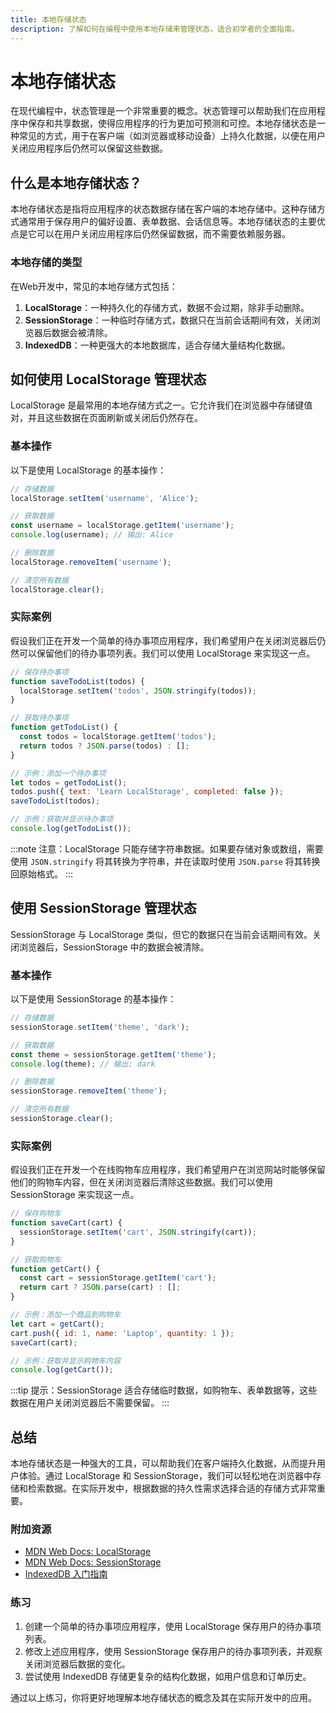 ```yaml
---
title: 本地存储状态
description: 了解如何在编程中使用本地存储来管理状态，适合初学者的全面指南。
---
```


# 本地存储状态

在现代编程中，状态管理是一个非常重要的概念。状态管理可以帮助我们在应用程序中保存和共享数据，使得应用程序的行为更加可预测和可控。本地存储状态是一种常见的方式，用于在客户端（如浏览器或移动设备）上持久化数据，以便在用户关闭应用程序后仍然可以保留这些数据。

## 什么是本地存储状态？

本地存储状态是指将应用程序的状态数据存储在客户端的本地存储中。这种存储方式通常用于保存用户的偏好设置、表单数据、会话信息等。本地存储状态的主要优点是它可以在用户关闭应用程序后仍然保留数据，而不需要依赖服务器。

### 本地存储的类型

在Web开发中，常见的本地存储方式包括：

1. **LocalStorage**：一种持久化的存储方式，数据不会过期，除非手动删除。
2. **SessionStorage**：一种临时存储方式，数据只在当前会话期间有效，关闭浏览器后数据会被清除。
3. **IndexedDB**：一种更强大的本地数据库，适合存储大量结构化数据。

## 如何使用 LocalStorage 管理状态

LocalStorage 是最常用的本地存储方式之一。它允许我们在浏览器中存储键值对，并且这些数据在页面刷新或关闭后仍然存在。

### 基本操作

以下是使用 LocalStorage 的基本操作：

```javascript
// 存储数据
localStorage.setItem('username', 'Alice');

// 获取数据
const username = localStorage.getItem('username');
console.log(username); // 输出: Alice

// 删除数据
localStorage.removeItem('username');

// 清空所有数据
localStorage.clear();
```

### 实际案例

假设我们正在开发一个简单的待办事项应用程序，我们希望用户在关闭浏览器后仍然可以保留他们的待办事项列表。我们可以使用 LocalStorage 来实现这一点。

```javascript
// 保存待办事项
function saveTodoList(todos) {
  localStorage.setItem('todos', JSON.stringify(todos));
}

// 获取待办事项
function getTodoList() {
  const todos = localStorage.getItem('todos');
  return todos ? JSON.parse(todos) : [];
}

// 示例：添加一个待办事项
let todos = getTodoList();
todos.push({ text: 'Learn LocalStorage', completed: false });
saveTodoList(todos);

// 示例：获取并显示待办事项
console.log(getTodoList());
```

:::note
注意：LocalStorage 只能存储字符串数据。如果要存储对象或数组，需要使用 `JSON.stringify` 将其转换为字符串，并在读取时使用 `JSON.parse` 将其转换回原始格式。
:::

## 使用 SessionStorage 管理状态

SessionStorage 与 LocalStorage 类似，但它的数据只在当前会话期间有效。关闭浏览器后，SessionStorage 中的数据会被清除。

### 基本操作

以下是使用 SessionStorage 的基本操作：

```javascript
// 存储数据
sessionStorage.setItem('theme', 'dark');

// 获取数据
const theme = sessionStorage.getItem('theme');
console.log(theme); // 输出: dark

// 删除数据
sessionStorage.removeItem('theme');

// 清空所有数据
sessionStorage.clear();
```

### 实际案例

假设我们正在开发一个在线购物车应用程序，我们希望用户在浏览网站时能够保留他们的购物车内容，但在关闭浏览器后清除这些数据。我们可以使用 SessionStorage 来实现这一点。

```javascript
// 保存购物车
function saveCart(cart) {
  sessionStorage.setItem('cart', JSON.stringify(cart));
}

// 获取购物车
function getCart() {
  const cart = sessionStorage.getItem('cart');
  return cart ? JSON.parse(cart) : [];
}

// 示例：添加一个商品到购物车
let cart = getCart();
cart.push({ id: 1, name: 'Laptop', quantity: 1 });
saveCart(cart);

// 示例：获取并显示购物车内容
console.log(getCart());
```

:::tip
提示：SessionStorage 适合存储临时数据，如购物车、表单数据等，这些数据在用户关闭浏览器后不需要保留。
:::

## 总结

本地存储状态是一种强大的工具，可以帮助我们在客户端持久化数据，从而提升用户体验。通过 LocalStorage 和 SessionStorage，我们可以轻松地在浏览器中存储和检索数据。在实际开发中，根据数据的持久性需求选择合适的存储方式非常重要。

### 附加资源

- [MDN Web Docs: LocalStorage](https://developer.mozilla.org/en-US/docs/Web/API/Window/localStorage)
- [MDN Web Docs: SessionStorage](https://developer.mozilla.org/en-US/docs/Web/API/Window/sessionStorage)
- [IndexedDB 入门指南](https://developer.mozilla.org/en-US/docs/Web/API/IndexedDB_API/Using_IndexedDB)

### 练习

1. 创建一个简单的待办事项应用程序，使用 LocalStorage 保存用户的待办事项列表。
2. 修改上述应用程序，使用 SessionStorage 保存用户的待办事项列表，并观察关闭浏览器后数据的变化。
3. 尝试使用 IndexedDB 存储更复杂的结构化数据，如用户信息和订单历史。

通过以上练习，你将更好地理解本地存储状态的概念及其在实际开发中的应用。